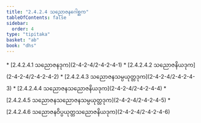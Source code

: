 ```yaml
---
title: "2.4.2.4 သညောဇနဂေါစ္ဆက"
tableOfContents: false
sidebar:
  order: 4
type: "tipitaka"
basket: "ab"
book: "dhs"
---
```



<DynamicBreadcrumb />



<TableOfContents book="dhs" section="2.4.2.4">
* [2.4.2.4.1 သညောဇနဒုက](2-4-2-4/2-4-2-4-1)
* [2.4.2.4.2 သညောဇနိယဒုက](2-4-2-4/2-4-2-4-2)
* [2.4.2.4.3 သညောဇနသမ္ပယုတ္တဒုက](2-4-2-4/2-4-2-4-3)
* [2.4.2.4.4 သညောဇနသညောဇနိယဒုက](2-4-2-4/2-4-2-4-4)
* [2.4.2.4.5 သညောဇနသညောဇနသမ္ပယုတ္တဒုက](2-4-2-4/2-4-2-4-5)
* [2.4.2.4.6 သညောဇနဝိပ္ပယုတ္တသညောဇနိယဒုက](2-4-2-4/2-4-2-4-6)
</TableOfContents>